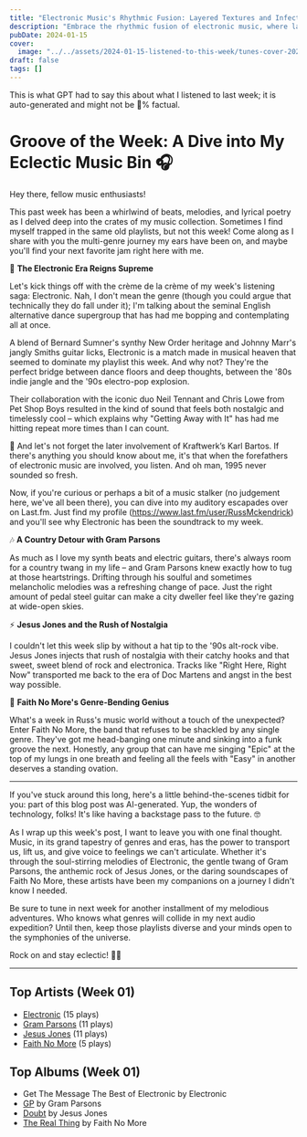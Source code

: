 ```yaml
---
title: "Electronic Music's Rhythmic Fusion: Layered Textures and Infectious Beats"
description: "Embrace the rhythmic fusion of electronic music, where layered textures meet infectious beats!"
pubDate: 2024-01-15
cover:
  image: "../../assets/2024-01-15-listened-to-this-week/tunes-cover-2024-01-15-listened-to-this-week.png"
draft: false
tags: []
---
```


<NoteCallout title="Note">
This is what GPT had to say this about what I listened to last week; it is auto-generated and might not be 💯% factual.
</NoteCallout>

# Groove of the Week: A Dive into My Eclectic Music Bin 🎧

Hey there, fellow music enthusiasts!

This past week has been a whirlwind of beats, melodies, and lyrical poetry as I delved deep into the crates of my music collection. Sometimes I find myself trapped in the same old playlists, but not this week! Come along as I share with you the multi-genre journey my ears have been on, and maybe you'll find your next favorite jam right here with me.

🚀 **The Electronic Era Reigns Supreme**

Let's kick things off with the crème de la crème of my week's listening saga: Electronic. Nah, I don't mean the genre (though you could argue that technically they do fall under it); I'm talking about the seminal English alternative dance supergroup that has had me bopping and contemplating all at once.

A blend of Bernard Sumner's synthy New Order heritage and Johnny Marr's jangly Smiths guitar licks, Electronic is a match made in musical heaven that seemed to dominate my playlist this week. And why not? They're the perfect bridge between dance floors and deep thoughts, between the '80s indie jangle and the '90s electro-pop explosion.

Their collaboration with the iconic duo Neil Tennant and Chris Lowe from Pet Shop Boys resulted in the kind of sound that feels both nostalgic and timelessly cool – which explains why "Getting Away with It" has had me hitting repeat more times than I can count.

🌟 And let's not forget the later involvement of Kraftwerk’s Karl Bartos. If there's anything you should know about me, it's that when the forefathers of electronic music are involved, you listen. And oh man, 1995 never sounded so fresh.

Now, if you're curious or perhaps a bit of a music stalker (no judgement here, we've all been there), you can dive into my auditory escapades over on Last.fm. Just find my profile (https://www.last.fm/user/RussMckendrick) and you'll see why Electronic has been the soundtrack to my week.

🎶 **A Country Detour with Gram Parsons**

As much as I love my synth beats and electric guitars, there's always room for a country twang in my life – and Gram Parsons knew exactly how to tug at those heartstrings. Drifting through his soulful and sometimes melancholic melodies was a refreshing change of pace. Just the right amount of pedal steel guitar can make a city dweller feel like they're gazing at wide-open skies.

⚡️ **Jesus Jones and the Rush of Nostalgia**

I couldn't let this week slip by without a hat tip to the '90s alt-rock vibe. Jesus Jones injects that rush of nostalgia with their catchy hooks and that sweet, sweet blend of rock and electronica. Tracks like "Right Here, Right Now" transported me back to the era of Doc Martens and angst in the best way possible.

🤘 **Faith No More's Genre-Bending Genius**

What's a week in Russ's music world without a touch of the unexpected? Enter Faith No More, the band that refuses to be shackled by any single genre. They've got me head-banging one minute and sinking into a funk groove the next. Honestly, any group that can have me singing "Epic" at the top of my lungs in one breath and feeling all the feels with "Easy" in another deserves a standing ovation.

---

If you've stuck around this long, here's a little behind-the-scenes tidbit for you: part of this blog post was AI-generated. Yup, the wonders of technology, folks! It's like having a backstage pass to the future. 🤓

As I wrap up this week's post, I want to leave you with one final thought. Music, in its grand tapestry of genres and eras, has the power to transport us, lift us, and give voice to feelings we can't articulate. Whether it's through the soul-stirring melodies of Electronic, the gentle twang of Gram Parsons, the anthemic rock of Jesus Jones, or the daring soundscapes of Faith No More, these artists have been my companions on a journey I didn't know I needed.

Be sure to tune in next week for another installment of my melodious adventures. Who knows what genres will collide in my next audio expedition? Until then, keep those playlists diverse and your minds open to the symphonies of the universe.

Rock on and stay eclectic! 🤟🎶


---

## Top Artists (Week 01)

- [Electronic](https://www.russ.fm/artist/electronic/) (15 plays)
- [Gram Parsons](https://www.russ.fm/artist/gram-parsons/) (11 plays)
- [Jesus Jones](https://www.russ.fm/artist/jesus-jones/) (11 plays)
- [Faith No More](https://www.russ.fm/artist/faith-no-more/) (5 plays)

## Top Albums (Week 01)

- Get The Message The Best of Electronic by Electronic
- [GP](https://www.russ.fm/albums/gp-5886669/) by Gram Parsons
- [Doubt](https://www.russ.fm/albums/doubt-564216/) by Jesus Jones
- [The Real Thing](https://www.russ.fm/albums/the-real-thing-383371/) by Faith No More